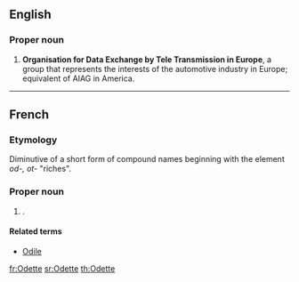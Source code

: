 ==English==

===Proper noun===
{{infl|en|proper noun}}

# '''Organisation for Data Exchange by Tele Transmission in Europe''', a group that represents the interests of the automotive industry in Europe; equivalent of AIAG in America.

----

==French==

===Etymology===
Diminutive of a short form of {{etyl|gem|fr}} compound names beginning with the element ''od-, ot-'' "riches".

===Proper noun===
{{infl|fr|proper noun}}

# {{given name|female|lang=fr}}.

====Related terms====
* [[Odile]]

[[fr:Odette]]
[[sr:Odette]]
[[th:Odette]]